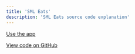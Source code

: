 ```yaml
---
title: 'SML Eats'
description: 'SML Eats source code explanation'
---
```


[Use the app](https://smleats.vercel.app)

[View code on GitHub](https://github.com/shamwela/sml-eats)
